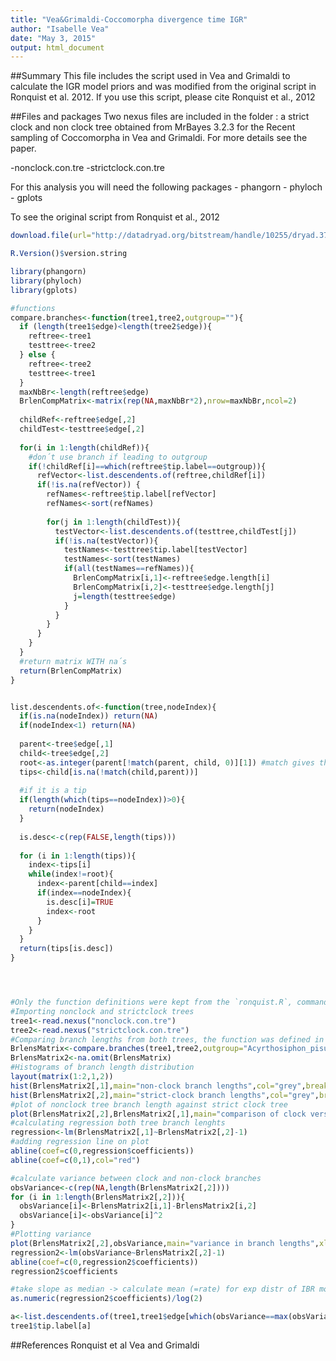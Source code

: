 ```yaml
---
title: "Vea&Grimaldi-Coccomorpha divergence time IGR"
author: "Isabelle Vea"
date: "May 3, 2015"
output: html_document
---
```

##Summary
This file includes the script used in Vea and Grimaldi to calculate the IGR model priors and was modified from the original script in Ronquist et al. 2012. If you use this script, please cite Ronquist et al., 2012


##Files and packages
Two nexus files are included in the folder : a strict clock and non clock tree obtained from MrBayes 3.2.3 for the Recent sampling of Coccomorpha in Vea and Grimaldi. For more details see the paper.

  -nonclock.con.tre
  -strictclock.con.tre
  
For this analysis you will need the following packages
  - phangorn
  - phyloch
  - gplots

To see the original script from Ronquist et al., 2012

```r
download.file(url="http://datadryad.org/bitstream/handle/10255/dryad.37785/R-Scripts_PriorFitting-RelaxedClockModels.r?sequence=1", destfile="ronquist.R", method="curl")
```


```r
R.Version()$version.string
```

```r
 
library(phangorn)
library(phyloch)
library(gplots)

#functions
compare.branches<-function(tree1,tree2,outgroup=""){
  if (length(tree1$edge)<length(tree2$edge)){
    reftree<-tree1
    testtree<-tree2
  } else {
    reftree<-tree2
    testtree<-tree1
  }
  maxNbBr<-length(reftree$edge)
  BrlenCompMatrix<-matrix(rep(NA,maxNbBr*2),nrow=maxNbBr,ncol=2)
  
  childRef<-reftree$edge[,2]
  childTest<-testtree$edge[,2]
  
  for(i in 1:length(childRef)){
    #don´t use branch if leading to outgroup
    if(!childRef[i]==which(reftree$tip.label==outgroup)){
      refVector<-list.descendents.of(reftree,childRef[i])
      if(!is.na(refVector)) {              
        refNames<-reftree$tip.label[refVector]
        refNames<-sort(refNames)
        
        for(j in 1:length(childTest)){
          testVector<-list.descendents.of(testtree,childTest[j])
          if(!is.na(testVector)){
            testNames<-testtree$tip.label[testVector]
            testNames<-sort(testNames)
            if(all(testNames==refNames)){
              BrlenCompMatrix[i,1]<-reftree$edge.length[i]
              BrlenCompMatrix[i,2]<-testtree$edge.length[j]
              j=length(testtree$edge)
            }
          }
        }
      }          
    }        
  } 
  #return matrix WITH na´s
  return(BrlenCompMatrix)     
}


list.descendents.of<-function(tree,nodeIndex){
  if(is.na(nodeIndex)) return(NA)
  if(nodeIndex<1) return(NA)
  
  parent<-tree$edge[,1]
  child<-tree$edge[,2]
  root<-as.integer(parent[!match(parent, child, 0)][1]) #match gives the positions at which the entries of the parent vector occur in the child vector. If =0, then no match and =root node
  tips<-child[is.na(!match(child,parent))]
  
  #if it is a tip
  if(length(which(tips==nodeIndex))>0){
    return(nodeIndex)
  }
  
  is.desc<-c(rep(FALSE,length(tips)))
  
  for (i in 1:length(tips)){
    index<-tips[i]
    while(index!=root){
      index<-parent[child==index]
      if(index==nodeIndex){
        is.desc[i]=TRUE
        index<-root
      }
    }
  }
  return(tips[is.desc])
}




#Only the function definitions were kept from the `ronquist.R`, command lines were as follow:
#Importing nonclock and strictclock trees
tree1<-read.nexus("nonclock.con.tre")
tree2<-read.nexus("strictclock.con.tre")
#Comparing branch lengths from both trees, the function was defined in ronquist.R modified script
BrlensMatrix<-compare.branches(tree1,tree2,outgroup="Acyrthosiphon_pisum")
BrlensMatrix2<-na.omit(BrlensMatrix)
#Histograms of branch length distribution
layout(matrix(1:2,1,2))
hist(BrlensMatrix2[,1],main="non-clock branch lengths",col="grey",breaks=20)
hist(BrlensMatrix2[,2],main="strict-clock branch lengths",col="grey",breaks=20)
#plot of nonclock tree branch length against strict clock tree
plot(BrlensMatrix2[,2],BrlensMatrix2[,1],main="comparison of clock versus non-clock branch lengths",xlab="strict-clock brlens",ylab="non-clock brlens",xlim=c(0,max(BrlensMatrix2)),ylim=c(0,max(BrlensMatrix2)))
#calculating regression both tree branch lenghts
regression<-lm(BrlensMatrix2[,1]~BrlensMatrix2[,2]-1)
#adding regression line on plot
abline(coef=c(0,regression$coefficients))
abline(coef=c(0,1),col="red")

#calculate variance between clock and non-clock branches
obsVariance<-c(rep(NA,length(BrlensMatrix2[,2])))
for (i in 1:length(BrlensMatrix2[,2])){
  obsVariance[i]<-BrlensMatrix2[i,1]-BrlensMatrix2[i,2]
  obsVariance[i]<-obsVariance[i]^2
}
#Plotting variance
plot(BrlensMatrix2[,2],obsVariance,main="variance in branch lengths",xlab="t[i]",ylab="(b[i]-t[i])^2")
regression2<-lm(obsVariance~BrlensMatrix2[,2]-1)
abline(coef=c(0,regression2$coefficients))
regression2$coefficients

#take slope as median -> calculate mean (=rate) for exp distr of IBR model
as.numeric(regression2$coefficients)/log(2)

a<-list.descendents.of(tree1,tree1$edge[which(obsVariance==max(obsVariance))+1,2])  #+1 because root branch was not sampled by function ?compare.branches?!
tree1$tip.label[a]

```


##References
Ronquist et al
Vea and Grimaldi